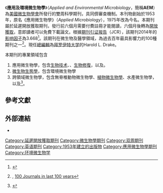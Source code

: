 {{Infobox journal
| title         = 《應用及環境微生物學》<br>''Applied and Environmental Microbiology''
| cover         = 
| caption       = 
| former_name   =  《應用微生物學》<br>''Applied Microbiology''
| abbreviation  = Appl. Environ. Microbiol.
| discipline    = 生物學
| peer-reviewed = 
| language      = 英文
| editor        = <!-- or |editors= -->
| publisher     = [[美国微生物学会|美国微生物学会]]
| country       = [[美国|美国]]
| history       = 1953至今
| frequency     = 雙周刊
| openaccess    = 
| license       = 
| impact        = 3.668
| impact-year   = 2017
| ISSNlabel     =
| ISSN          = 0099-2240
| eISSN         = 1098-5336
| CODEN         =
| JSTOR         = 
| LCCN          = 
| OCLC          =
| website       = http://aem.asm.org/
| link1         =
| link1-name    =
| link2         = <!-- up to |link5= -->
| link2-name    = <!-- up to |link5-name= -->
| boxwidth      = 
}}
《'''應用及環境微生物學'''》（''Applied and Environmental Microbiology''，簡稱'''AEM'''）為[[美國微生物學會|美國微生物學會]]所發行的雙周科學期刊，具同儕審查機制。本刊物創始於1953年，原名《應用微生物學》（''Applied Microbiology''），1975年改為今名。本期刊屬於延遲開放獲取期刊，發行前六個月需要付費註冊才能閱讀，六個月後轉為[[開放獲取|開放獲取]]，意即讀者可以免費下載論文。根據[[期刊引证报告|期刊引证报告]]（JCR），該期刊2014年的[[影响因子|影响因子]]為3.668<ref name=WoS>{{cite book |year=2014 |chapter=Applied and Environmental Microbiology |title=2014 [[期刊引证报告|Journal Citation Reports]] |publisher=[[汤森路透|Thomson Reuters]] |edition=Science |accessdate=2016-03-22 |series={{tsl|en|Web of Science||Web of Science}} |postscript=.}}</ref>。該期刊在微生物及醫學領域，為過去百年最具影響力的100種期刊之一<ref>{{tsl|en|Special Libraries Association||Special Libraries Association}}, [http://dbiosla.org/publications/resources/dbio100.htmlTop 100 Journals in last 100 years]{{dead link|date=October 2016 |bot=InternetArchiveBot |fix-attempted=yes }}</ref>。現任[[總編輯|總編輯]]為[[拜罗伊特大学|拜罗伊特大学]]的Harold L. Drake。

本期刊的專業領域包含
# 應用微生物學，包含[[生物技术|生物技术]]、{{tsl|en|protein engineering|蛋白質工程}}、[[生物修復|生物修復]]，以及{{tsl|en|food microbiology|食品微生物學}}。
# [[微生物生態學|微生物生態學]]，包含環境微生物學
# 跨領域微生物學，包含無脊椎動物微生物學、[[微生物|植物微生物學]]、水產微生物學，以及{{tsl|en|geomicrobiology|地理微生物學}}<ref>{{cite web |url=http://aem.asm.org/ |title=Applied and Environmental Microbiology |publisher=American Society for Microbiology |work= |accessdate=2012-04-24 |archive-date=2015-11-04 |archive-url=https://web.archive.org/web/20151104145256/http://www.ncbi.nlm.nih.gov/pmc/articles/PMC1828670/ |dead-url=no }}</ref>。

== 參考文獻 ==
{{Reflist}}

== 外部連結 ==
* {{Official website|http://aem.asm.org/}}

{{DEFAULTSORT:Applied And Environmental Microbiology}}
[[Category:延遲開放獲取期刊|Category:延遲開放獲取期刊]]
[[Category:微生物學期刊|Category:微生物學期刊]]
[[Category:双周期刊|Category:双周期刊]]
[[Category:英语期刊|Category:英语期刊]]
[[Category:1953年建立的出版物|Category:1953年建立的出版物]]
[[Category:應用微生物學期刊|Category:應用微生物學期刊]]
[[Category:环境微生物学|Category:环境微生物学]]